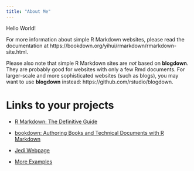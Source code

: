 ```yaml
---
title: "About Me"
---
```


Hello World!

For more information about simple R Markdown websites, please read the documentation at https://bookdown.org/yihui/rmarkdown/rmarkdown-site.html.

Please also note that simple R Markdown sites are _not_ based on **blogdown**. They are probably good for websites with only a few Rmd documents. For larger-scale and more sophisticated websites (such as blogs), you may want to use **blogdown** instead: https://github.com/rstudio/blogdown.

# Links to your projects

* [R Markdown: The Definitive Guide](https://bookdown.org/yihui/rmarkdown/)

* [bookdown: Authoring Books and Technical Documents with R Markdown](https://bookdown.org/yihui/bookdown/)

* [Jedi Webpage](https://alanarnholt.github.io/WebTemplate/)

* [More Examples](https://alanarnholt.github.io/BasicWebPageA/)


